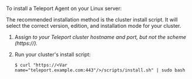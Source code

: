 To install a Teleport Agent on your Linux server:

The recommended installation method is the cluster install script.
It will select the correct version, edition, and installation mode for your cluster.

1. Assign <Var name="teleport.example.com:443"/> to your Teleport cluster
   hostname and port, but not the scheme (https://).

1. Run your cluster's install script:

   ```code
   $ curl "https://<Var name="teleport.example.com:443"/>/scripts/install.sh" | sudo bash
   ```

